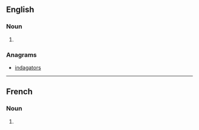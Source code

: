 ==English==

===Noun===
{{head|en|noun plural form}}

# {{plural of|gradation|lang=en}}

===Anagrams===
* [[indagators#English|indagators]]

----

==French==

===Noun===
{{head|fr|noun plural form|g=f}}

# {{plural of|gradation|lang=fr}}